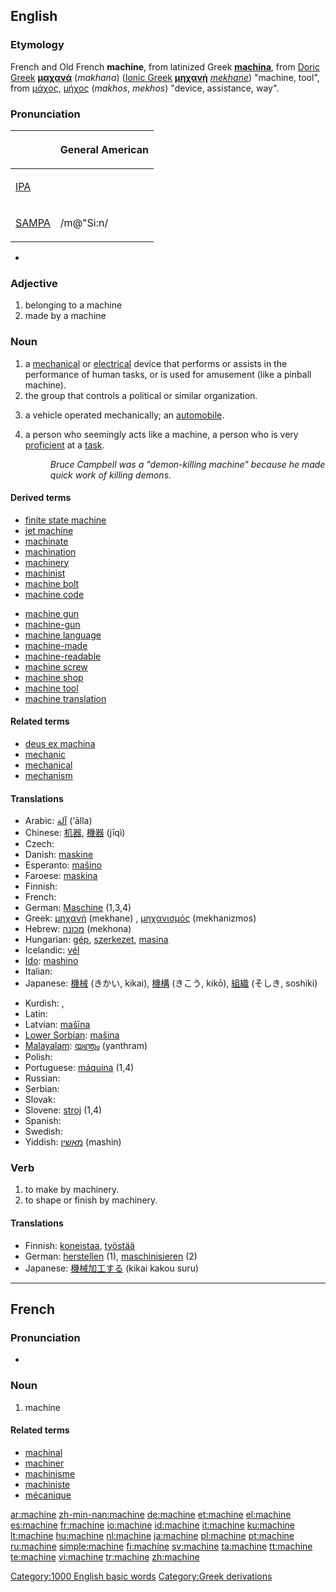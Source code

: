 ==English==
{{wikipedia}}

===Etymology===
French and Old French '''machine''', from latinized Greek '''[[machina]]''', from [[w:Doric Greek|Doric Greek]] '''[[μαχανά]]''' (''makhana'') ([[Ionic Greek]] '''[[μηχανή]]''' ''[[mekhane]]'') "machine, tool", from [[μάχος]], [[μήχος]] (''makhos'', ''mekhos'') "device, assistance, way".

===Pronunciation===
{| border=1 cellpadding=5
! !! General American
|-
| [[w:IPA|IPA]] || {{IPAchar|/məˈʃiːn/}}
|-
| [[w:SAMPA|SAMPA]] || /m@"Si:n/
|}
* {{audio|en-us-machine.ogg|Audio (US)}}

===Adjective===
{{en-adj|-}}

# belonging to a machine
# made by a machine

===Noun===
{{en-noun}}

# a [[mechanical]] or [[electrical]] device that performs or assists in the performance of human tasks, or is used for amusement (like a pinball machine).
# the group that controls a political or similar organization.
# {{archaic}} a vehicle operated mechanically; an [[automobile]].
# a person who seemingly acts like a machine, a person who is very [[proficient]] at a [[task]].
#: ''Bruce Campbell was a "demon-killing machine" because he made quick work of killing demons.''

====Derived terms====
{{rel-top|Derived terms}}
* [[finite state machine]]
* [[jet machine]]
* [[machinate]]
* [[machination]] <!-- Really from noun? -->
* [[machinery]] <!-- Really from noun? -->
* [[machinist]] <!-- Really from noun? -->
* [[machine bolt]]
* [[machine code]]
{{rel-mid}}
* [[machine gun]]
* [[machine-gun]]
* [[machine language]]
* [[machine-made]]
* [[machine-readable]]
* [[machine screw]]
* [[machine shop]]
* [[machine tool]]
* [[machine translation]]
{{rel-bottom}}

====Related terms====
* [[deus ex machina]]
* [[mechanic]]
* [[mechanical]]
* [[mechanism]]

====Translations====
{{top}}
* Arabic: [[آلة]] (’ālla) {{f}}
* Chinese: [[机器]], [[機器]] (jīqì)
* Czech: {{t+|cs|stroj|m}}
* Danish: [[maskine]] {{c}}
* Esperanto: [[maŝino]]
* Faroese: [[maskina]] {{f}}
* Finnish: {{t+|fi|kone}}
* French: {{t+|fr|machine|f}}
* German: [[Maschine]] {{f}} (1,3,4)
* Greek: [[μηχανή]] (mekhane) {{f}}, [[μηχανισμός]] (mekhanizmos) {{m}}
* Hebrew: [[מכונה]] (mekhona) {{f}}
* Hungarian: [[gép]], [[szerkezet]], [[masina]]
* Icelandic: [[vél]]
* [[Ido]]: [[mashino]]
* Italian: {{t+|it|macchina|f}}
* Japanese: [[機械]] (きかい, kikai), [[機構]] (きこう, kikō), [[組織]] (そしき, soshiki)
{{mid}}
* Kurdish: {{t|ku|makîne}} {{f}}, {{KUchar|[[مه‌کینه‌]]}}
* Latin: {{t-|la|machina|f}}
* Latvian: [[mašīna]] {{f}}
* [[Lower Sorbian]]: [[mašina]] {{f}}
* [[Malayalam]]: [[യന്ത്രം]] (yanthram)
* Polish: {{t-|pl|maszyna|f}}
* Portuguese: [[máquina]] {{f}} (1,4)
* Russian: {{t+|ru|машина|f|tr=mašína|sc=Cyrl}}
* Serbian: {{t-|sr|stroj|m}}
* Slovak: {{t+|sk|stroj|m}}
* Slovene: [[stroj]] {{m}} (1,4)
* Spanish: {{t+|es|máquina|f}}
* Swedish: {{t+|sv|maskin|c}}
* Yiddish: [[מאַשין]] {{f}} (mashin)
{{bottom}}

===Verb===
{{en-verb|[[machines]]|[[machining]]|[[machined]]}}

# to make by machinery.
# to shape or finish by machinery.

====Translations====
* Finnish: [[koneistaa]], [[työstää]]
* German: [[herstellen]] (1), [[maschinisieren]] (2)
* Japanese: [[機械加工]]する (kikai kakou suru)

[[Category:1000 English basic words]]
[[Category:Greek derivations]]

----

==French==

===Pronunciation===
*{{audio|Fr-machine.ogg|audio}}

===Noun===
{{fr-noun|f}}

# machine

====Related terms====
* [[machinal]]
* [[machiner]]
* [[machinisme]]
* [[machiniste]]
* [[mécanique]]

[[ar:machine]]
[[zh-min-nan:machine]]
[[de:machine]]
[[et:machine]]
[[el:machine]]
[[es:machine]]
[[fr:machine]]
[[io:machine]]
[[id:machine]]
[[it:machine]]
[[ku:machine]]
[[lt:machine]]
[[hu:machine]]
[[nl:machine]]
[[ja:machine]]
[[pl:machine]]
[[pt:machine]]
[[ru:machine]]
[[simple:machine]]
[[fi:machine]]
[[sv:machine]]
[[ta:machine]]
[[tt:machine]]
[[te:machine]]
[[vi:machine]]
[[tr:machine]]
[[zh:machine]]